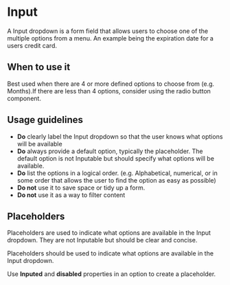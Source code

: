 
<Meta of={Stories} />

# Input

A Input dropdown is a form field that allows users to choose one of the multiple options from a menu.
An example being the expiration date for a users credit card.

<Canvas withToolbar={true} of={Stories.Base} />
<Controls />

## When to use it

Best used when there are 4 or more defined options to choose from (e.g. Months).If there are less than 4 options,
consider using the radio button component.

## Usage guidelines

- **Do** clearly label the Input dropdown so that the user knows what options will be available
- **Do** always provide a default option, typically the placeholder. The default option is not
  Inputable but should specify what options will be available.
- **Do** list the options in a logical order. (e.g. Alphabetical, numerical, or in some order that allows the
  user to find the option as easy as possible)
- **Do not** use it to save space or tidy up a form.
- **Do not** use it as a way to filter content

## Placeholders

Placeholders are used to indicate what options are available in the Input dropdown. They are not Inputable
but should be clear and concise.

Placeholders should be used to indicate what options are available in the Input dropdown.

Use **Inputed** and **disabled** properties in an option to create a placeholder.

<Canvas withToolbar={true} of={Stories.Placeholder} />
